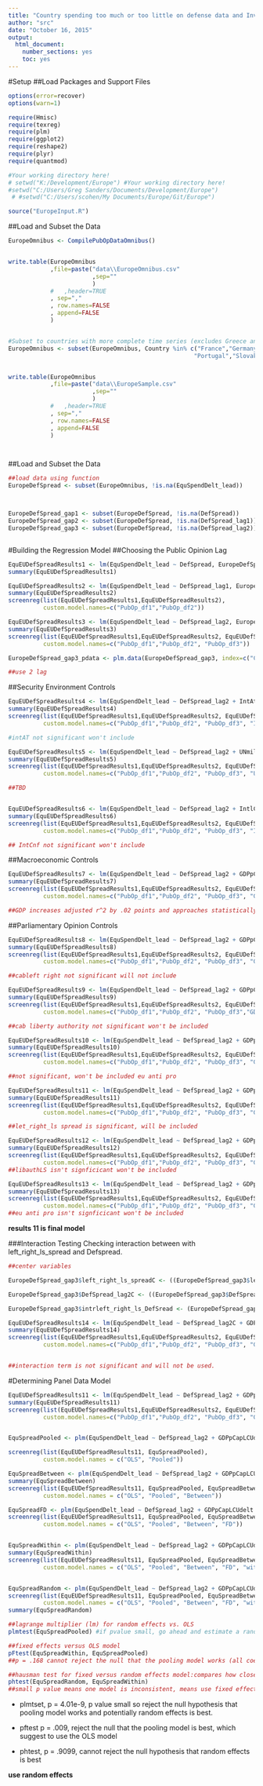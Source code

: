 ```yaml
---
title: "Country spending too much or too little on defense data and Investment spending"
author: "src"
date: "October 16, 2015"
output: 
  html_document: 
    number_sections: yes
    toc: yes
---
```

#Setup
##Load Packages and Support Files
```r
options(error=recover)
options(warn=1)

require(Hmisc)
require(texreg)
require(plm)
require(ggplot2)
require(reshape2)
require(plyr)
require(quantmod)

#Your working directory here!
# setwd("K:/Development/Europe") #Your working directory here!
#setwd("C:/Users/Greg Sanders/Documents/Development/Europe")
 # #setwd("C:/Users/scohen/My Documents/Europe/Git/Europe")

source("EuropeInput.R")

```


##Load and Subset the Data
```r


EuropeOmnibus <- CompilePubOpDataOmnibus()


write.table(EuropeOmnibus
            ,file=paste("data\\EuropeOmnibus.csv"
                        ,sep=""
                        )
            #   ,header=TRUE
            , sep=","
            , row.names=FALSE
            , append=FALSE
            )


#Subset to countries with more complete time series (excludes Greece and Serbia)
EuropeOmnibus <- subset(EuropeOmnibus, Country %in% c("France","Germany","United Kingdom","Italy","Netherlands","Poland",
                                                     "Portugal","Slovakia","Spain","Turkey"))


write.table(EuropeOmnibus
            ,file=paste("data\\EuropeSample.csv"
                        ,sep=""
                        )
            #   ,header=TRUE
            , sep=","
            , row.names=FALSE
            , append=FALSE
            )




```


##Load and Subset the Data
```r

##load data using function
EuropeDefSpread <- subset(EuropeOmnibus, !is.na(EquSpendDelt_lead))



EuropeDefSpread_gap1 <- subset(EuropeDefSpread, !is.na(DefSpread))
EuropeDefSpread_gap2 <- subset(EuropeDefSpread, !is.na(DefSpread_lag1))
EuropeDefSpread_gap3 <- subset(EuropeDefSpread, !is.na(DefSpread_lag2))



```


#Building the Regression Model
##Choosing the Public Opinion Lag
```r
EquEUDefSpreadResults1 <- lm(EquSpendDelt_lead ~ DefSpread, EuropeDefSpread_gap1) 
summary(EquEUDefSpreadResults1)

EquEUDefSpreadResults2 <- lm(EquSpendDelt_lead ~ DefSpread_lag1, EuropeDefSpread_gap2) 
summary(EquEUDefSpreadResults2)
screenreg(list(EquEUDefSpreadResults1,EquEUDefSpreadResults2),
          custom.model.names=c("PubOp_df1","PubOp_df2"))

EquEUDefSpreadResults3 <- lm(EquSpendDelt_lead ~ DefSpread_lag2, EuropeDefSpread_gap3) 
summary(EquEUDefSpreadResults3)
screenreg(list(EquEUDefSpreadResults1,EquEUDefSpreadResults2, EquEUDefSpreadResults3),
          custom.model.names=c("PubOp_df1","PubOp_df2", "PubOp_df3"))

EuropeDefSpread_gap3_pdata <- plm.data(EuropeDefSpread_gap3, index=c("Country", "Year"))

##use 2 lag
```


##Security Environment Controls
``` r
EquEUDefSpreadResults4 <- lm(EquSpendDelt_lead ~ DefSpread_lag2 + IntAt, EuropeDefSpread_gap3) 
summary(EquEUDefSpreadResults4)
screenreg(list(EquEUDefSpreadResults1,EquEUDefSpreadResults2, EquEUDefSpreadResults3, EquEUDefSpreadResults4),
          custom.model.names=c("PubOp_df1","PubOp_df2", "PubOp_df3", "IntAt"))

#intAT not significant won't include

EquEUDefSpreadResults5 <- lm(EquSpendDelt_lead ~ DefSpread_lag2 + UNmilitaryPMil, EuropeDefSpread_gap3) 
summary(EquEUDefSpreadResults5)
screenreg(list(EquEUDefSpreadResults1,EquEUDefSpreadResults2, EquEUDefSpreadResults3, EquEUDefSpreadResults5),
          custom.model.names=c("PubOp_df1","PubOp_df2", "PubOp_df3", "UNmilitaryPMil"))

##TBD


EquEUDefSpreadResults6 <- lm(EquSpendDelt_lead ~ DefSpread_lag2 + IntlCnf, EuropeDefSpread_gap3) 
summary(EquEUDefSpreadResults6)
screenreg(list(EquEUDefSpreadResults1,EquEUDefSpreadResults2, EquEUDefSpreadResults3, EquEUDefSpreadResults6),
          custom.model.names=c("PubOp_df1","PubOp_df2", "PubOp_df3", "IntCnf"))

## IntCnf not significant won't include


```

##Macroeconomic Controls
```r
EquEUDefSpreadResults7 <- lm(EquSpendDelt_lead ~ DefSpread_lag2 + GDPpCapLCUdelt, EuropeDefSpread_gap3) 
summary(EquEUDefSpreadResults7)
screenreg(list(EquEUDefSpreadResults1,EquEUDefSpreadResults2, EquEUDefSpreadResults3, EquEUDefSpreadResults7),
          custom.model.names=c("PubOp_df1","PubOp_df2", "PubOp_df3", "GDPpc"))

##GDP increases adjusted r^2 by .02 points and approaches statistically significant, will be includee 

```

##Parliamentary Opinion Controls
```r
EquEUDefSpreadResults8 <- lm(EquSpendDelt_lead ~ DefSpread_lag2 + GDPpCapLCUdelt + Cab_left_right, EuropeDefSpread_gap3) 
summary(EquEUDefSpreadResults8)
screenreg(list(EquEUDefSpreadResults1,EquEUDefSpreadResults2, EquEUDefSpreadResults3, EquEUDefSpreadResults7, EquEUDefSpreadResults8),
          custom.model.names=c("PubOp_df1","PubOp_df2", "PubOp_df3", "GDPpCapLCUdelt", "Cableftright"))

##cableft right not significant will not include

EquEUDefSpreadResults9 <- lm(EquSpendDelt_lead ~ DefSpread_lag2 + GDPpCapLCUdelt + Cab_liberty_authority, EuropeDefSpread_gap3) 
summary(EquEUDefSpreadResults9)
screenreg(list(EquEUDefSpreadResults1,EquEUDefSpreadResults2, EquEUDefSpreadResults3, EquEUDefSpreadResults7, EquEUDefSpreadResults9),
          custom.model.names=c("PubOp_df1","PubOp_df2", "PubOp_df3","GDPpCapLCUdelt", "lib_authority"))

##cab liberty authority not significant won't be included

EquEUDefSpreadResults10 <- lm(EquSpendDelt_lead ~ DefSpread_lag2 + GDPpCapLCUdelt + Cab_eu_anti_pro, EuropeDefSpread_gap3) 
summary(EquEUDefSpreadResults10)
screenreg(list(EquEUDefSpreadResults1,EquEUDefSpreadResults2, EquEUDefSpreadResults3, EquEUDefSpreadResults7, EquEUDefSpreadResults10),
          custom.model.names=c("PubOp_df1","PubOp_df2", "PubOp_df3", "GDPpCapLCUdelt", "euAntiPro"))

##not significant, won't be included eu anti pro

EquEUDefSpreadResults11 <- lm(EquSpendDelt_lead ~ DefSpread_lag2 + GDPpCapLCUdelt + left_right_ls_spread, EuropeDefSpread_gap3) 
summary(EquEUDefSpreadResults11)
screenreg(list(EquEUDefSpreadResults1,EquEUDefSpreadResults2, EquEUDefSpreadResults3, EquEUDefSpreadResults7, EquEUDefSpreadResults11),
          custom.model.names=c("PubOp_df1","PubOp_df2", "PubOp_df3", "GDP", "leftrightLS"))

##let_right_ls spread is significant, will be included 

EquEUDefSpreadResults12 <- lm(EquSpendDelt_lead ~ DefSpread_lag2 + GDPpCapLCUdelt + left_right_ls_spread + liberty_authority_ls_spread, EuropeDefSpread_gap3) 
summary(EquEUDefSpreadResults12)
screenreg(list(EquEUDefSpreadResults1,EquEUDefSpreadResults2, EquEUDefSpreadResults3, EquEUDefSpreadResults7, EquEUDefSpreadResults11, EquEUDefSpreadResults12),
          custom.model.names=c("PubOp_df1","PubOp_df2", "PubOp_df3", "GDP", "leftrightLS", "libauthLS"))
##libauthLS isn't signficicant won't be included

EquEUDefSpreadResults13 <- lm(EquSpendDelt_lead ~ DefSpread_lag2 + GDPpCapLCUdelt + left_right_ls_spread + eu_anti_pro_ls_spread, EuropeDefSpread_gap3) 
summary(EquEUDefSpreadResults13)
screenreg(list(EquEUDefSpreadResults1,EquEUDefSpreadResults2, EquEUDefSpreadResults3, EquEUDefSpreadResults7, EquEUDefSpreadResults11, EquEUDefSpreadResults13),
          custom.model.names=c("PubOp_df1","PubOp_df2", "PubOp_df3", "GDP", "leftrightLS", "euantiproLS"))
##eu anti pro isn't signficicant won't be included

```

**results 11 is final model**

###Interaction Testing
Checking interaction between with left_right_ls_spread and Defspread.
``` r

##center variables

EuropeDefSpread_gap3$left_right_ls_spreadC <- ((EuropeDefSpread_gap3$left_right_ls_spread) - mean(EuropeDefSpread_gap3$left_right_ls_spread))

EuropeDefSpread_gap3$DefSpread_lag2C <- ((EuropeDefSpread_gap3$DefSpread_lag2) - mean(EuropeDefSpread_gap3$DefSpread_lag2))

EuropeDefSpread_gap3$intrleft_right_ls_DefSread <- (EuropeDefSpread_gap3$DefSpread_lag2C * EuropeDefSpread_gap3$left_right_ls_spreadC)

EquEUDefSpreadResults14 <- lm(EquSpendDelt_lead ~ DefSpread_lag2C + GDPpCapLCUdelt + left_right_ls_spreadC + intrleft_right_ls_DefSread, EuropeDefSpread_gap3) 
summary(EquEUDefSpreadResults14)
screenreg(list(EquEUDefSpreadResults1,EquEUDefSpreadResults2, EquEUDefSpreadResults3, EquEUDefSpreadResults7, EquEUDefSpreadResults11, EquEUDefSpreadResults14),
          custom.model.names=c("PubOp_df1","PubOp_df2", "PubOp_df3", "GdP", "leftrightLS", "interaction"))


##interaction term is not significant and will not be used. 

```

#Determining Panel Data Model

``` r

EquEUDefSpreadResults11 <- lm(EquSpendDelt_lead ~ DefSpread_lag2 + GDPpCapLCUdelt + left_right_ls_spread, EuropeDefSpread_gap3) 
summary(EquEUDefSpreadResults11)
screenreg(list(EquEUDefSpreadResults1,EquEUDefSpreadResults2, EquEUDefSpreadResults3, EquEUDefSpreadResults7, EquEUDefSpreadResults11),
          custom.model.names=c("PubOp_df1","PubOp_df2", "PubOp_df3", "GDP", "leftrightLS"))


EquSpreadPooled <- plm(EquSpendDelt_lead ~ DefSpread_lag2 + GDPpCapLCUdelt + left_right_ls_spread, data = EuropeDefSpread_gap3_pdata, model = "pooling")

screenreg(list(EquEUDefSpreadResults11, EquSpreadPooled),
          custom.model.names = c("OLS", "Pooled"))

EquSpreadBetween <- plm(EquSpendDelt_lead ~ DefSpread_lag2 + GDPpCapLCUdelt + left_right_ls_spread, data = EuropeDefSpread_gap3_pdata, model = "between")
summary(EquSpreadBetween)
screenreg(list(EquEUDefSpreadResults11, EquSpreadPooled, EquSpreadBetween),
          custom.model.names = c("OLS", "Pooled", "Between"))

EquSpreadFD <- plm(EquSpendDelt_lead ~ DefSpread_lag2 + GDPpCapLCUdelt + left_right_ls_spread, data = EuropeDefSpread_gap3_pdata, model = "fd") ##when variables don't vary from one year to the next, the variable is dropped because the first difference takes difference of the model averaged over time from the original model and for these variables the value would be 0.
screenreg(list(EquEUDefSpreadResults11, EquSpreadPooled, EquSpreadBetween, EquSpreadFD),
          custom.model.names = c("OLS", "Pooled", "Between", "FD"))


EquSpreadWithin <- plm(EquSpendDelt_lead ~ DefSpread_lag2 + GDPpCapLCUdelt + left_right_ls_spread, data =  EuropeDefSpread_gap3_pdata, model = "within")
summary(EquSpreadWithin)
screenreg(list(EquEUDefSpreadResults11, EquSpreadPooled, EquSpreadBetween, EquSpreadFD, EquSpreadWithin),
          custom.model.names = c("OLS", "Pooled", "Between", "FD", "within"))


EquSpreadRandom <- plm(EquSpendDelt_lead ~ DefSpread_lag2 + GDPpCapLCUdelt + left_right_ls_spread, data = EuropeDefSpread_gap3_pdata, model = "random")
screenreg(list(EquEUDefSpreadResults11, EquSpreadPooled, EquSpreadBetween, EquSpreadFD, EquSpreadWithin, EquSpreadRandom),
          custom.model.names = c("OLS", "Pooled", "Between", "FD", "within", "Random"))
summary(EquSpreadRandom)

##lagrange multiplier (lm) for random effects vs. OLS
plmtest(EquSpreadPooled) #if pvalue small, go ahead and estimate a random effects model. "alternative hypothesis, significant effects"

##fixed effects versus OLS model
pFtest(EquSpreadWithin, EquSpreadPooled)
##p = .168 cannot reject the null that the pooling model works (all coefficients for each country should be the same ever year) if p value low, supports the within model(accept alternative hypothesis: significant effects)

##hausman test for fixed versus random effects model:compares how close the coefficients of the model are:
phtest(EquSpreadRandom, EquSpreadWithin)
##small p value means one model is inconsistent, means use fixed effects model b/c that gives you consistent estimates.
```

- plmtset, p = 4.01e-9, p value small so reject the null hypothesis that pooling model works and potentially random effects is best. 

- pftest p = .009, reject the null that the pooling model is best, which suggest to use the OLS model

- phtest, p = .9099, cannot reject the null hypothesis that random effects is best

**use random effects**
